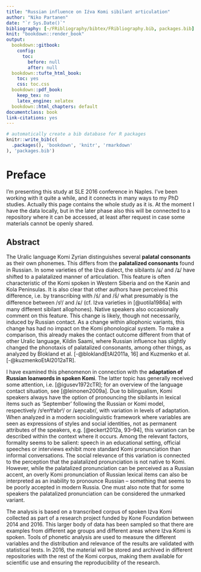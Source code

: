 ```yaml
--- 
title: "Russian influence on Iźva Komi sibilant articulation"
author: "Niko Partanen"
date: "`r Sys.Date()`"
bibliography: [~/FRibliography/bibtex/FRibliography.bib, packages.bib]
knit: "bookdown::render_book"
output:
  bookdown::gitbook:
    config:
      toc:
        before: null
        after: null
  bookdown::tufte_html_book:
    toc: yes
    css: toc.css
  bookdown::pdf_book:
    keep_tex: no
    latex_engine: xelatex
  bookdown::html_chapters: default
documentclass: book
link-citations: yes
---
```


```r
# automatically create a bib database for R packages
knitr::write_bib(c(
  .packages(), 'bookdown', 'knitr', 'rmarkdown'
), 'packages.bib')
```

# Preface

I'm presenting this study at SLE 2016 conference in Naples. I've been working with it quite a while, and it connects in many ways to my PhD studies. Actually this page contains the whole study as it is. At the moment I have the data locally, but in the later phase also this will be connected to a repository where it can be accessed, at least after request in case some materials cannot be openly shared.

## Abstract

The Uralic language Komi Zyrian distinguishes several **palatal consonants** as their own phonemes. This differs from the **palatalized consonants** found in Russian. In some varieties of the Iźva dialect, the sibilants /ɕ/ and /ʑ/ have shifted to a palatalized manner of articulation. This feature is often characteristic of the Komi spoken in Western Siberia and on the Kanin and Kola Peninsulas. It is also clear that other authors have perceived this difference, i.e. by transcribing with /ś/ and /š́/ what presumably is the difference between /sʲ/ and /ɕ/ (cf. Iźva varieties in [@uotila1986a] with many different sibilant allophones). Native speakers also occasionally comment on this feature. This change is likely, though not necessarily, induced by Russian contact. As a change within allophonic variants, this change has had no impact on the Komi phonological system. To make a comparison, this already makes the contact outcome different from that of other Uralic language, Kildin Saami, where Russian influence has slightly changed the phonotaxis of palatalized consonants, among other things, as analyzed by Blokland et al. [-@bloklandEtAl2011a, 16] and Kuzmenko et al. [-@kuzmenkoEtAl2012aTR].

I have examined this phenomenon in connection with the **adaptation of Russian loanwords in spoken Komi**. The latter topic has generally received some attention, i.e. [@igusev1972cTR]; for an overview of the language contact situation, see [@leinonen2009a]. Due to bilingualism, Komi speakers always have the option of pronouncing the sibilants in lexical items such as 'September' following the Russian or Komi model, respectively /sʲenʲtʲabrʲ/ or /ɕeɲcabr/, with variation in levels of adaptation. When analyzed in a modern sociolinguistic framework where variables are seen as expressions of styles and social identities, not as permanent attributes of the speakers, e.g. [@eckert2012a, 93–94], this variation can be described within the context where it occurs. Among the relevant factors, formality seems to be salient: speech in an educational setting, official speeches or interviews exhibit more standard Komi pronunciation than informal conversations. The social relevance of this variation is connected to the perception that the palatalized pronunciation is not native to Komi. However, while the palatalized pronunciation can be perceived as a Russian accent, an overly Komi pronunciation of Russian lexical items can also be interpreted as an inability to pronounce Russian – something that seems to be poorly accepted in modern Russia. One must also note that for some speakers the palatalized pronunciation can be considered the unmarked variant.

The analysis is based on a transcribed corpus of spoken Iźva Komi collected as part of a research project funded by Kone Foundation between 2014 and 2016. This larger body of data has been sampled so that there are examples from different age groups and different areas where Iźva Komi is spoken. Tools of phonetic analysis are used to measure the different variables and the distribution and relevance of the results are validated with statistical tests. In 2016, the material will be stored and archived in different repositories with the rest of the Komi corpus, making them available for scientific use and ensuring the reproducibility of the research.
